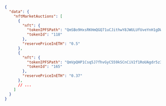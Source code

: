 ```json
{
  "data": {
    "nftMarketAuctions": [
      {
        "nft": {
          "tokenIPFSPath": "QmSBo9HxsRKHmQGQ71uCJithwY8JWULUfUveYnH1gDW8ft/metadata.json",
          "tokenId": "118"
        },
        "reservePriceInETH": "0.5"
      },
      {
        "nft": {
          "tokenIPFSPath": "QmVpQHP1Csq5J7fhvGyC559kSCnCiV2f1RoUAgdr5z3bCo/metadata.json",
          "tokenId": "165"
        },
        "reservePriceInETH": "0.37"
      },
      // ...
    ]
  }
}
```